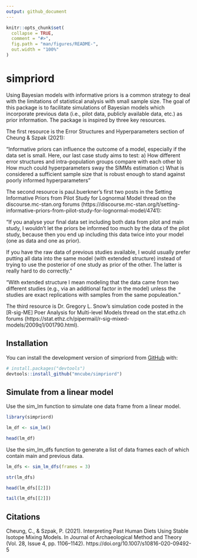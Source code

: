 ```yaml
---
output: github_document
---
```


<!-- README.md is generated from README.Rmd. Please edit that file -->

```r
knitr::opts_chunk$set(
  collapse = TRUE,
  comment = "#>",
  fig.path = "man/figures/README-",
  out.width = "100%"
)
```

# simpriord

<!-- badges: start -->
<!-- badges: end -->

Using Bayesian models with informative priors is a common strategy to deal with the limitations of
statistical analysis with small sample size.  The goal of this package is to facilitate simulations
of Bayesian models which incorporate previous data (i.e., pilot data, publicly available data, etc.)
as prior information.  The package is inspired by three key resources.

The first resource is the Error Structures and Hyperparameters section of Cheung & Szpak (2021):

  "Informative priors can influence the outcome of a model, especially if the data set is
   small. Here, our last case study aims to test:
    a) How different error structures and intra-population groups compare with each other
    b) How much could hyperparameters sway the SIMMs estimation
    c) What is considered a sufficient sample size that is robust enough to stand against
    poorly informed hyperparameters"

The second resource is paul.buerkner's first two posts in the Setting Informative Priors from
Pilot Study for Lognormal Model thread on the discourse.mc-stan.org forums (https://discourse.mc-stan.org/t/setting-informative-priors-from-pilot-study-for-lognormal-model/4741):

  "If you analyse your final data set including both data from pilot and main study, I wouldn’t let the       priors be informed too much by the data of the pilot study, because then you end up including this data    twice into your model (one as data and one as prior).

   If you have the raw data of previous studies available, I would usually prefer putting all data into the    same model (with extended structure) instead of trying to use the posterior of one study as prior of the    other. The latter is really hard to do correctly."
   
   "With extended structure I mean modeling that the data came from two different studies (e.g., via an        additional factor in the model) unless the studies are exact replications with samples from the same       populeation."
   
The third resource is Dr. Gregory L. Snow's simulation code posted in the [R-sig-ME] Poer Analysis for Multi-level Models thread on the stat.ethz.ch forums (https://stat.ethz.ch/pipermail/r-sig-mixed-models/2009q1/001790.html).

## Installation

You can install the development version of simpriord from [GitHub](https://github.com/) with:

``` r
# install.packages("devtools")
devtools::install_github("mncube/simpriord")
```

## Simulate from a linear model

Use the sim_lm function to simulate one data frame from a linear model.

```r
library(simpriord)

lm_df <- sim_lm()

head(lm_df)
```


Use the sim_lm_dfs function to generate a list of data frames each of which contain main
and previous data.

```r
lm_dfs <- sim_lm_dfs(frames = 3)

str(lm_dfs)

head(lm_dfs[[2]])

tail(lm_dfs[[2]])
```

## Citations

Cheung, C., & Szpak, P. (2021). Interpreting Past Human Diets Using Stable Isotope Mixing Models. In Journal of Archaeological Method and Theory (Vol. 28, Issue 4, pp. 1106–1142). https://doi.org/10.1007/s10816-020-09492-5
